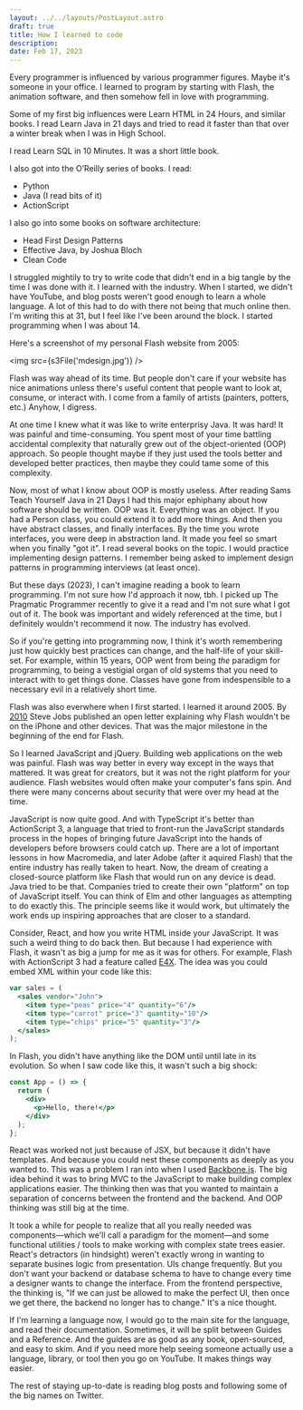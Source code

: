 ```yaml
---
layout: ../../layouts/PostLayout.astro
draft: true
title: How I learned to code
description:
date: Feb 17, 2023
---
```



Every programmer is influenced by various programmer figures. Maybe it's someone in your office. I learned to program by starting with Flash, the animation software, and then somehow fell in love with programming.

Some of my first big influences were Learn HTML in 24 Hours, and similar books. I read Learn Java in 21 days and tried to read it faster than that over a winter break when I was in High School.

I read Learn SQL in 10 Minutes. It was a short little book.

I also got into the O’Reilly series of books. I read:

- Python
- Java (I read bits of it)
- ActionScript

I also go into some books on software architecture:

- Head First Design Patterns
- Effective Java, by Joshua Bloch
- Clean Code

I struggled mightily to try to write code that didn't end in a big tangle by the time I was done with it. I learned with the industry. When I started, we didn't have YouTube, and blog posts weren't good enough to learn a whole language. A lot of this had to do with there not being that much online then. I'm writing this at 31, but I feel like I've been around the block. I started programming when I was about 14.

Here's a screenshot of my personal Flash website from 2005:

<img src={s3File('mdesign.jpg')} />

Flash was way ahead of its time. But people don't care if your website has nice animations unless there's useful content that people want to look at, consume, or interact with. I come from a family of artists (painters, potters, etc.) Anyhow, I digress.

At one time I knew what it was like to write enterprisy Java. It was hard! It was painful and time-consuming. You spent most of your time battling accidental complexity that naturally grew out of the object-oriented (OOP) approach. So people thought maybe if they just used the tools better and developed better practices, then maybe they could tame some of this complexity.

Now, most of what I know about OOP is mostly useless. After reading Sams Teach Yourself Java in 21 Days I had this major ephiphany about how software should be written. OOP was it. Everything was an object. If you had a Person class, you could extend it to add more things. And then you have abstract classes, and finally interfaces. By the time you wrote interfaces, you were deep in abstraction land. It made you feel so smart when you finally "got it". I read several books on the topic. I would practice implementing design patterns. I remember being asked to implement design patterns in programming interviews (at least once).

But these days (2023), I can't imagine reading a book to learn programming. I'm not sure how I'd approach it now, tbh. I picked up The Pragmatic Programmer recently to give it a read and I'm not sure what I got out of it. The book was important and widely referenced at the time, but I definitely wouldn't recommend it now. The industry has evolved.

So if you're getting into programming now, I think it's worth remembering just how quickly best practices can change, and the half-life of your skill-set. For example, within 15 years, OOP went from being _the_ paradigm for programming, to being a vestigial organ of old systems that you need to interact with to get things done. Classes have gone from indespensible to a necessary evil in a relatively short time.

Flash was also everwhere when I first started. I learned it around 2005. By [2010](https://en.wikipedia.org/wiki/Thoughts_on_Flash#:~:text=On%20April%2029%2C%202010%2C%20Steve,iPhone%2C%20iPod%20Touch%20and%20iPad.) Steve Jobs published an open letter explaining why Flash wouldn't be on the iPhone and other devices. That was the major milestone in the beginning of the end for Flash.

So I learned JavaScript and jQuery. Building web applications on the web was painful. Flash was way better in every way except in the ways that mattered. It was great for creators, but it was not the right platform for your audience. Flash websites would often make your computer's fans spin. And there were many concerns about security that were over my head at the time.

JavaScript is now quite good. And with TypeScript it's better than ActionScript 3, a language that tried to front-run the JavaScript standards process in the hopes of bringing future JavaScript into the hands of developers before browsers could catch up. There are a lot of important lessons in how Macromedia, and later Adobe (after it aquired Flash) that the entire industry has really taken to heart. Now, the dream of creating a closed-source platform like Flash that would run on any device is dead. Java tried to be that. Companies tried to create their own "platform" on top of JavaScript itself. You can think of Elm and other languages as attempting to do exactly this. The principle seems like it would work, but ultimately the work ends up inspiring approaches that are closer to a standard.

Consider, React, and how you write HTML inside your JavaScript. It was such a weird thing to do back then. But because I had experience with Flash, it wasn't as big a jump for me as it was for others. For example, Flash with ActionScript 3 had a feature called [E4X](https://en.wikipedia.org/wiki/ECMAScript_for_XML). The idea was you could embed XML within your code like this:

```jsx
var sales = (
  <sales vendor="John">
    <item type="peas" price="4" quantity="6"/>
    <item type="carrot" price="3" quantity="10"/>
    <item type="chips" price="5" quantity="3"/>
  </sales>
);
```

In Flash, you didn't have anything like the DOM until until late in its evolution. So when I saw code like this, it wasn't such a big shock:

```jsx
const App = () => {
  return (
    <div>
      <p>Hello, there!</p>
    </div>
  );
};
```

React was worked not just because of JSX, but because it didn't have templates. And because you could nest these components as deeply as you wanted to. This was a problem I ran into when I used [Backbone.js](https://backbonejs.org). The big idea behind it was to bring MVC to the JavaScript to make building complex applications easier. The thinking then was that you wanted to maintain a separation of concerns between the frontend and the backend. And OOP thinking was still big at the time.

It took a while for people to realize that all you really needed was components—which we'll call a paradigm for the moment—and some functional utilities / tools to make working with complex state trees easier. React's detractors (in hindsight) weren't exactly wrong in wanting to separate busines logic from presentation. UIs change frequently. But you don't want your backend or database schema to have to change every time a designer wants to change the interface. From the frontend perspective, the thinking is, "If we can just be allowed to make the perfect UI, then once we get there, the backend no longer has to change." It's a nice thought.

If I'm learning a language now, I would go to the main site for the language, and read their documentation. Sometimes, it will be split between Guides and a Reference. And the guides are as good as any book, open-sourced, and easy to skim. And if you need more help seeing someone actually use a language, library, or tool then you go on YouTube. It makes things way easier.

The rest of staying up-to-date is reading blog posts and following some of the big names on Twitter.
